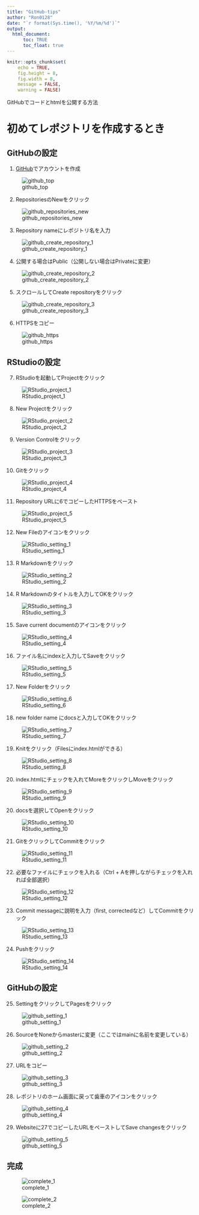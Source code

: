 ```yaml
---
title: "GitHub-tips"
author: "Ron0128"
date: "`r format(Sys.time(), '%Y/%m/%d')`"
output: 
  html_document:
      toc: TRUE
      toc_float: true
---
```


```r
knitr::opts_chunk$set(
	echo = TRUE,
	fig.height = 8,
	fig.width = 8,
	message = FALSE,
	warning = FALSE)
```

GitHubでコードとhtmlを公開する方法

# 初めてレポジトリを作成するとき

## GitHubの設定

1. [GitHub](https://github.co.jp/)でアカウントを作成

![github_top](images/github_top.PNG)

2. RepositoriesのNewをクリック

![github_repositories_new](images/github_repositories_new.PNG)

3. Repository nameにレポジトリ名を入力

![github_create_repository_1](images/github_create_repository_1.PNG)

4. 公開する場合はPublic（公開しない場合はPrivateに変更）

![github_create_repository_2](images/github_create_repository_2.PNG)

5. スクロールしてCreate repositoryをクリック

![github_create_repository_3](images/github_create_repository_3.PNG)

6. HTTPSをコピー

![github_https](images/github_https.PNG)

## RStudioの設定

7. RStudioを起動してProjectをクリック

![RStudio_project_1](images/RStudio_project_1.PNG)

8. New Projectをクリック

![RStudio_project_2](images/RStudio_project_2.PNG)

9. Version Controlをクリック

![RStudio_project_3](images/RStudio_project_3.PNG)

10. Gitをクリック

![RStudio_project_4](images/RStudio_project_4.PNG)

11. Repository URLに6でコピーしたHTTPSをペースト

![RStudio_project_5](images/RStudio_project_5.PNG)

12. New Fileのアイコンをクリック

![RStudio_setting_1](images/RStudio_setting_1.PNG)

13. R Markdownをクリック

![RStudio_setting_2](images/RStudio_setting_2.PNG)

14. R Markdownのタイトルを入力してOKをクリック

![RStudio_setting_3](images/RStudio_setting_3.PNG)

15. Save current documentのアイコンをクリック

![RStudio_setting_4](images/RStudio_setting_4.PNG)

16. ファイル名にindexと入力してSaveをクリック

![RStudio_setting_5](images/RStudio_setting_5.PNG)

17. New Folderをクリック

![RStudio_setting_6](images/RStudio_setting_6.PNG)

18. new folder name にdocsと入力してOKをクリック

![RStudio_setting_7](images/RStudio_setting_7.PNG)

19. Knitをクリック（Filesにindex.htmlができる）

![RStudio_setting_8](images/RStudio_setting_8.PNG)

20. index.htmlにチェックを入れてMoreをクリックしMoveをクリック

![RStudio_setting_9](images/RStudio_setting_9.PNG)

20. docsを選択してOpenをクリック

![RStudio_setting_10](images/RStudio_setting_10.PNG)

21. GitをクリックしてCommitをクリック

![RStudio_setting_11](images/RStudio_setting_11.PNG)

22. 必要なファイルにチェックを入れる（Ctrl + Aを押しながらチェックを入れれば全部選択）

![RStudio_setting_12](images/RStudio_setting_12.PNG)

23. Commit messageに説明を入力（first, correctedなど）してCommitをクリック

![RStudio_setting_13](images/RStudio_setting_13.PNG)

24. Pushをクリック

![RStudio_setting_14](images/RStudio_setting_14.PNG)

## GitHubの設定

25. SettingをクリックしてPagesをクリック

![github_setting_1](images/github_setting_1.PNG)

26. SourceをNoneからmasterに変更（ここではmainに名前を変更している）

![github_setting_2](images/github_setting_2.PNG)

27. URLをコピー

![github_setting_3](images/github_setting_3.PNG)

28. レポジトリのホーム画面に戻って歯車のアイコンをクリック

![github_setting_4](images/github_setting_4.PNG)

29. Websiteに27でコピーしたURLをペーストしてSave changesをクリック

![github_setting_5](images/github_setting_5.PNG)

## 完成

![complete_1](images/complete_1.PNG)

![complete_2](images/complete_2.PNG)